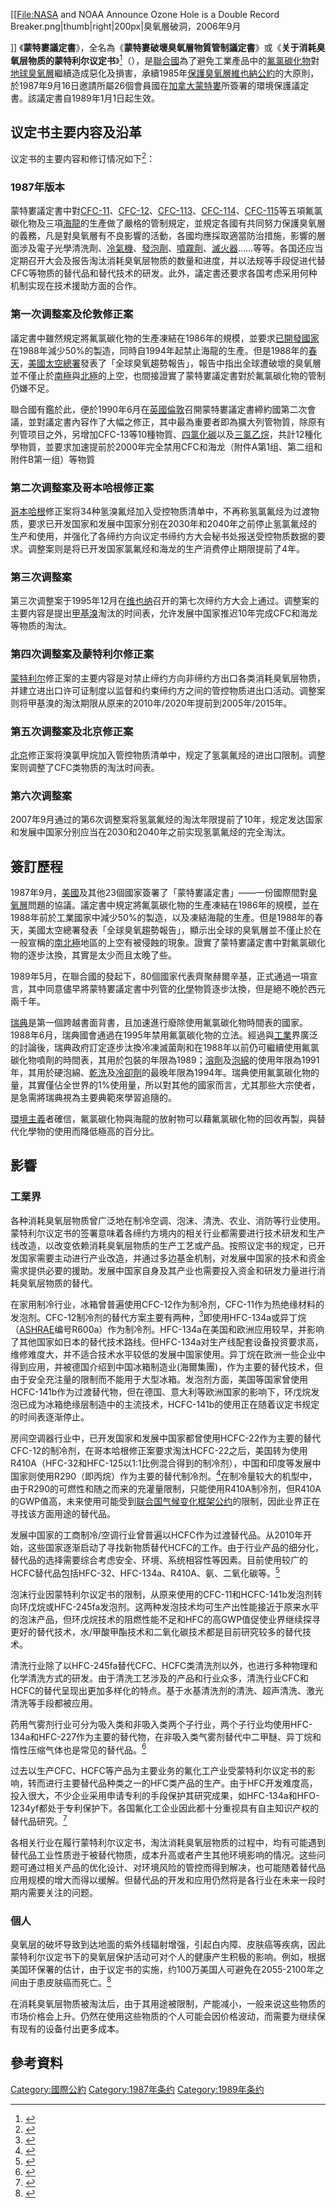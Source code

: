 {{NoteTA
|G1=TO
}}
{{Refimprove|time=2020-07-10T18:11:54+00:00}}
{{Other uses list|保护臭氧层的议定书|1999年通过的空难赔偿的公約|蒙特利尔公約}}
[[File:NASA and NOAA Announce Ozone Hole is a Double Record Breaker.png|thumb|right|200px|臭氧層破洞，2006年9月

]]
《'''蒙特婁議定書'''》，全名為《'''蒙特婁破壞臭氧層物質管制議定書'''》或《'''关于消耗臭氧层物质的蒙特利尔议定书'''》<ref>{{cite web |title=《关于消耗臭氧层物质的蒙特利尔议定书》 |url=https://www.mfa.gov.cn/web/ziliao_674904/tytj_674911/tyfg_674913/201410/t20141016_7949709.shtml |website=中华人民共和国外交部 |accessdate=2022-06-06 |archive-date=2022-05-16 |archive-url=http://web.archive.org/web/20220516080249/https://www.mfa.gov.cn/web/ziliao_674904/tytj_674911/tyfg_674913/201410/t20141016_7949709.shtml |dead-url=no }}</ref>（{{lang-en|Montreal Protocol on Substances that Deplete the Ozone Layer}}），是[[聯合國|聯合國]]為了避免工業產品中的[[氟氯碳化物|氟氯碳化物]]對[[地球|地球]][[臭氧層|臭氧層]]繼續造成惡化及損害，承續1985年[[保護臭氧層維也納公約|保護臭氧層維也納公約]]的大原則，於1987年9月16日邀請所屬26個會員國在[[加拿大|加拿大]][[蒙特婁|蒙特婁]]所簽署的環境保護議定書。該議定書自1989年1月1日起生效。

== 议定书主要内容及沿革 ==

议定书的主要内容和修订情况如下<ref name="mphandbook">{{cite book | url=http://ozone.unep.org/Publications/MP_Handbook/MP-Handbook-2012.pdf | title=Handbook for the Montreal Protocol on Substances that Deplete the Ozone Layer, 9th Edition | publisher=Ozone Secretariat, UNEP | year=2012 | location=Nairobi | access-date=2014-02-24 | archive-url=https://web.archive.org/web/20140224150354/http://ozone.unep.org/Publications/MP_Handbook/MP-Handbook-2012.pdf | archive-date=2014-02-24 | dead-url=yes }}</ref>：

=== 1987年版本 ===
蒙特婁議定書中對[[CFC-11|CFC-11]]、[[CFC-12|CFC-12]]、[[CFC-113|CFC-113]]、[[CFC-114|CFC-114]]、[[CFC-115|CFC-115]]等五項氟氯碳化物及三項[[海龍_(化學品)|海龍]]的生產做了嚴格的管制規定，並規定各國有共同努力保護臭氧層的義務，凡是對臭氧層有不良影響的活動，各國均應採取適當防治措施，影響的層面涉及電子光學清洗劑、[[冷氣機|冷氣機]]、[[發泡劑|發泡劑]]、[[噴霧劑|噴霧劑]]、[[滅火器|滅火器]]……等等。各国还应当定期召开大会及报告淘汰消耗臭氧层物质的数量和进度，并以法规等手段促进代替CFC等物质的替代品和替代技术的研发。此外，議定書还要求各国考虑采用何种机制实现在技术援助方面的合作。

=== 第一次调整案及伦敦修正案 ===

議定書中雖然規定將氟氯碳化物的生產凍結在1986年的規模，並要求[[已開發國家|已開發國家]]在1988年減少50%的製造，同時自1994年起禁止海龍的生產。但是1988年的[[春天|春天]]，[[美國太空總署|美國太空總署]]發表了「全球臭氧趨勢報告」，報告中指出全球遭破壞的臭氧層並不僅止於[[南極|南極]]與[[北極|北極]]的上空，也間接證實了蒙特婁議定書對於氟氯碳化物的管制仍嫌不足。

聯合國有鑑於此，便於1990年6月在[[英國|英國]][[倫敦|倫敦]]召開蒙特婁議定書締約國第二次會議，並對議定書內容作了大幅之修正，其中最為重要者即為擴大列管物質，除原有列管项目之外，另增加CFC-13等10種物質、[[四氯化碳|四氯化碳]]以及[[三氯乙烷|三氯乙烷]]，共計12種化學物質，並要求加速提前於2000年完全禁用CFC和海龙（附件A第1组、第二组和附件B第一组）等物質

=== 第二次调整案及哥本哈根修正案 ===

[[哥本哈根|哥本哈根]]修正案将34种氢溴氟烃加入受控物质清单中，不再称氢氯氟烃为过渡物质，要求已开发国家和发展中国家分别在2030年和2040年之前停止氢氯氟烃的生产和使用，并强化了各缔约方向议定书缔约方大会秘书处报送受控物质数据的要求。调整案则是将已开发国家氯氟烃和海龙的生产消费停止期限提前了4年。

=== 第三次调整案 ===

第三次调整案于1995年12月在[[维也纳|维也纳]]召开的第七次缔约方大会上通过。调整案的主要内容是提出[[甲基溴|甲基溴]]淘汰的时间表，允许发展中国家推迟10年完成CFC和海龙等物质的淘汰。

=== 第四次调整案及蒙特利尔修正案 ===

[[蒙特利尔|蒙特利尔]]修正案的主要内容是对禁止缔约方向非缔约方出口各类消耗臭氧层物质，并建立进出口许可证制度以监督和约束缔约方之间的管控物质进出口活动。调整案则将甲基溴的淘汰期限从原来的2010年/2020年提前到2005年/2015年。

=== 第五次调整案及北京修正案 ===

[[北京|北京]]修正案将溴氯甲烷加入管控物质清单中，规定了氢氯氟烃的进出口限制。调整案则调整了CFC类物质的淘汰时间表。

=== 第六次调整案 ===

2007年9月通过的第6次调整案将氢氯氟烃的淘汰年限提前了10年，规定发达国家和发展中国家分别应当在2030和2040年之前实现氢氯氟烃的完全淘汰。

== 簽訂歷程 ==
1987年9月，[[美國|美國]]及其他23個國家簽署了「蒙特婁議定書」——一份國際間對[[臭氧層|臭氧層]]問題的協議。議定書中規定將氟氯碳化物的生產凍結在1986年的規模，並在1988年前於工業國家中減少50%的製造，以及凍結海龍的生產。但是1988年的春天，美國太空總署發表「全球臭氧趨勢報告」，顯示出全球的臭氧層並不僅止於在一般宣稱的[[南極|南]][[北極|北極]]地區的上空有被侵蝕的現象。證實了蒙特婁議定書中對氟氯碳化物的逐步汰換，其實是太少而且太晚了些。

1989年5月，在聯合國的發起下，80個國家代表齊聚赫爾辛基，正式通過一項宣言，其中同意儘早將蒙特婁議定書中列管的[[化學|化學]]物質逐步汰換，但是絕不晚於西元兩千年。

[[瑞典|瑞典]]是第一個跨越書面背書，且加速進行廢除使用氟氯碳化物時間表的國家。1988年6月，瑞典國會通過在1995年禁用氟氯碳化物的立法。經過與[[工業|工業]]界廣泛的討論後，瑞典政府訂定逐步汰換冷凍滅菌劑和在1988年以前仍可繼續使用氟氯碳化物噴劑的時間表，其用於包裝的年限為1989；[[溶劑|溶劑]]及[[泡綿|泡綿]]的使用年限為1991年，其用於硬泡綿、[[乾洗|乾洗]]及[[冷卻劑|冷卻劑]]的最晚年限為1994年。瑞典使用氟氯碳化物的量，其實僅佔全世界的1%使用量，所以對其他的國家而言，尤其那些大宗使者，是急需將瑞典視為主要典範來學習追隨的。

[[環境主義|環境主義]]者確信，氟氯碳化物與海龍的放射物可以藉氟氯碳化物的回收再製，與替代化學物的使用而降低極高的百分比。

== 影響 ==
=== 工業界 ===

各种消耗臭氧层物质曾广泛地在制冷空调、泡沫、清洗、农业、消防等行业使用。蒙特利尔议定书的签署意味着各缔约方境内的相关行业都需要进行技术研发和生产线改造，以改变依赖消耗臭氧层物质的生产工艺或产品。按照议定书的规定，已开发国家需要主动进行产业改造，并通过多边基金机制，对发展中国家的技术和资金需求提供必要的援助。发展中国家自身及其产业也需要投入资金和研发力量进行消耗臭氧层物质的替代。

在家用制冷行业，冰箱曾普遍使用CFC-12作为制冷剂，CFC-11作为热绝缘材料的发泡剂。CFC-12制冷剂的替代方案主要有两种，<ref>{{cite journal|author=杨家骅，周贻博|journal=家用电器科技|year=1998|issue=1|title=电冰箱发泡剂制冷剂替代技术的发展与比较|url=http://elec.wanfangdata.com.cn/qikan/periodical.articles/jydqkj/980101.htm|accessdate=2014-03-07|deadurl=yes|archiveurl=https://web.archive.org/web/20140307072919/http://elec.wanfangdata.com.cn/qikan/periodical.articles/jydqkj/980101.htm|archivedate=2014-03-07}}</ref>即使用HFC-134a或异丁烷（[[美国采暖、制冷与空调工程师学会|ASHRAE]]编号R600a）作为制冷剂。HFC-134a在美国和欧洲应用较早，并影响了其他国家如日本的替代技术路线。但HFC-134a对生产线配套设备投资要求高，维修难度大，并不适合技术水平较低的发展中国家使用。异丁烷在欧洲一些企业中得到应用，并被德国介绍到中国冰箱制造业(海爾集團)，作为主要的替代技术，但由于安全充注量的限制而不能用于大型冰箱。发泡剂方面，美国等国家曾使用HCFC-141b作为过渡替代物，但在德国、意大利等欧洲国家的影响下，环戊烷发泡已成为冰箱绝缘层制造中的主流技术，HCFC-141b的使用正在随着议定书规定的时间表逐渐停止。

房间空调器行业中，已开发国家和发展中国家都曾使用HCFC-22作为主要的替代CFC-12的制冷剂，在哥本哈根修正案要求淘汰HCFC-22之后，美国转为使用R410A（HFC-32和HFC-125以1:1比例混合得到的制冷剂），中国和印度等发展中国家则使用R290（即丙烷）作为主要的替代制冷剂。<ref>{{cite news|last=Rosenthal|first=Elisabeth|coauthors=Lehren, Andrew H.|title=Relief in Every Window, but Global Worry Too|url=http://www.nytimes.com/2012/06/21/world/asia/global-demand-for-air-conditioning-forces-tough-environmental-choices.html?pagewanted=all&_r=0|work=New York Times|date=2012-06-20|language=en|accessdate=2014-03-12|archive-date=2020-04-27|archive-url=https://web.archive.org/web/20200427211626/https://www.nytimes.com/2012/06/21/world/asia/global-demand-for-air-conditioning-forces-tough-environmental-choices.html?pagewanted=all&_r=0|dead-url=no}}</ref>在制冷量较大的机型中，由于R290的可燃性和随之而来的充灌量限制，只能使用R410A制冷剂，但R410A的GWP值高，未来使用可能受到[[联合国气候变化框架公约|联合国气候变化框架公约]]的限制，因此业界正在寻找该方面用途的替代品。

发展中国家的工商制冷/空调行业曾普遍以HCFC作为过渡替代品。从2010年开始，这些国家逐渐启动了寻找新物质替代HCFC的工作。由于行业产品的细分化，替代品的选择需要综合考虑安全、环境、系统相容性等因素。目前使用较广的HCFC替代品包括HFC-32、HFC-134a、R410A、氨、二氧化碳等。<ref>{{cite journal|author=王刚,解国珍,张丽蓉|title=制冷空调行业HCFCs工质替代的分析|journal=制冷与空调|date=2012-02|volume=26|number=1}}</ref>

泡沫行业因蒙特利尔议定书的限制，从原来使用的CFC-11和HCFC-141b发泡剂转向环戊烷或HFC-245fa发泡剂。这两种发泡技术均可生产出性能接近于原来水平的泡沫产品，但环戊烷技术的阻燃性能不足和HFC的高GWP值促使业界继续探寻更好的替代技术，水/甲酸甲酯技术和二氧化碳技术都是目前研究较多的替代技术。

清洗行业除了以HFC-245fa替代CFC、HCFC类清洗剂以外，也进行多种物理和化学清洗方式的研发。由于清洗工艺涉及的产品和行业众多，清洗行业CFC和HCFC的替代呈现出更加多样化的特点。基于水基清洗剂的清洗、超声清洗、激光清洗等手段都被应用。

药用气雾剂行业可分为吸入类和非吸入类两个子行业，两个子行业均使用HFC-134a和HFC-227作为主要的替代物，在非吸入类气雾剂替代中二甲醚、异丁烷和惰性压缩气体也是常见的替代品。<ref>{{cite web|title=中国保护臭氧层行动|url=http://www.ozone.org.cn/hytt/qwj/|date=2004|accessdate=2014-03-21|deadurl=yes|archiveurl=https://web.archive.org/web/20140329130615/http://www.ozone.org.cn/hytt/qwj/|archivedate=2014-03-29}}</ref>

过去以生产CFC、HCFC等产品为主要业务的氟化工产业受蒙特利尔议定书的影响，转而进行主要替代品种类之一的HFC类产品的生产。由于HFC开发难度高，投入很大，不少企业采用申请专利的手段保护其研究成果，如HFC-134a和HFO-1234yf都处于专利保护下。各国氟化工企业因此都十分重视具有自主知识产权的替代品研究。<ref>{{cite journal|title=中国履行国际环境公约对氟化工行业ODS替代品发展的影响分析|journal=有机氟工业|date=2011|number=1}}</ref>

各相关行业在履行蒙特利尔议定书，淘汰消耗臭氧层物质的过程中，均有可能遇到替代品工业性质逊于被替代物质，成本升高或者产生其他环境影响的情况。这些问题可通过相关产品的优化设计、对环境风险的管控而得到解决，也可能随着替代品应用规模的增大而得以缓解。但替代品的开发和应用仍然将是各行业在未来一段时期内需要关注的问题。

=== 個人 ===

臭氧层的破坏导致到达地面的紫外线辐射增强，引起白内障、皮肤癌等疾病，因此蒙特利尔议定书下的臭氧层保护活动可对个人的健康产生积极的影响。例如，根据美国环保署的估计，由于议定书的实施，约100万美国人可避免在2055-2100年之间由于患皮肤癌而死亡。<ref name="epa-health">{{cite web | url=http://www.epa.gov/ozone/science/effects/AHEFApr2006.pdf | title=HUMAN HEALTH BENEFITS OF STRATOSPHERIC OZONE PROTECTION | publisher=ICF Consulting | date=2006-04-24 | accessdate=2014-04-09 | archive-date=2015-09-24 | archive-url=https://web.archive.org/web/20150924132038/http://www.epa.gov/ozone/science/effects/AHEFApr2006.pdf | dead-url=no }}</ref>

在消耗臭氧层物质被淘汰后，由于其用途被限制，产能减小，一般来说这些物质的市场价格会上升。仍然在使用这些物质的个人可能会因价格波动，而需要为继续保有现有的设备付出更多成本。

== 參考資料 ==
{{Wikisource|蒙特婁公約}}
{{Reflist}}

{{污染}}
{{联合国气候变化框架公约}}

[[Category:國際公約|Category:國際公約]]
[[Category:1987年条约|Category:1987年条约]]
[[Category:1989年条约|Category:1989年条约]]